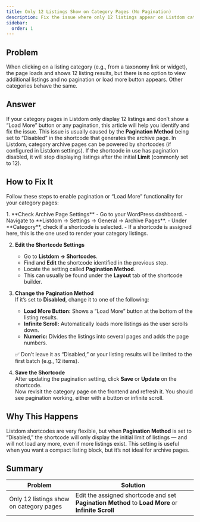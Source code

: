 ```yaml
---
title: Only 12 Listings Show on Category Pages (No Pagination)
description: Fix the issue where only 12 listings appear on Listdom category pages without pagination or load more options.
sidebar:
  order: 1
---
```



## Problem

When clicking on a listing category (e.g., from a taxonomy link or widget), the page loads and shows 12 listing results, but there is no option to view additional listings and no pagination or load more button appears. Other categories behave the same.

## Answer

If your category pages in Listdom only display 12 listings and don’t show a “Load More” button or any pagination, this article will help you identify and fix the issue. This issue is usually caused by the **Pagination Method** being set to “Disabled” in the shortcode that generates the archive page. In Listdom, category archive pages can be powered by shortcodes (if configured in Listdom settings). If the shortcode in use has pagination disabled, it will stop displaying listings after the initial **Limit** (commonly set to 12).

## How to Fix It

Follow these steps to enable pagination or “Load More” functionality for your category pages:

<Steps>
1. **Check Archive Page Settings**  
   - Go to your WordPress dashboard.  
   - Navigate to **Listdom → Settings → General → Archive Pages**.  
   - Under **Category**, check if a shortcode is selected.  
   - If a shortcode is assigned here, this is the one used to render your category listings.

2. **Edit the Shortcode Settings**  
   - Go to **Listdom → Shortcodes**.  
   - Find and **Edit** the shortcode identified in the previous step.  
   - Locate the setting called **Pagination Method**.  
   - This can usually be found under the **Layout** tab of the shortcode builder.

3. **Change the Pagination Method**  
   If it’s set to **Disabled**, change it to one of the following:  
   - **Load More Button:** Shows a “Load More” button at the bottom of the listing results.  
   - **Infinite Scroll:** Automatically loads more listings as the user scrolls down.  
   - **Numeric:** Divides the listings into several pages and adds the page numbers.  

   ✅ Don’t leave it as “Disabled,” or your listing results will be limited to the first batch (e.g., 12 items).

4. **Save the Shortcode**  
   After updating the pagination setting, click **Save** or **Update** on the shortcode.  
   Now revisit the category page on the frontend and refresh it. You should see pagination working, either with a button or infinite scroll.
</Steps>

## Why This Happens

Listdom shortcodes are very flexible, but when **Pagination Method** is set to “Disabled,” the shortcode will only display the initial limit of listings — and will not load any more, even if more listings exist. This setting is useful when you want a compact listing block, but it’s not ideal for archive pages.

## Summary

| Problem | Solution |
|---------|----------|
| Only 12 listings show on category pages | Edit the assigned shortcode and set **Pagination Method** to **Load More** or **Infinite Scroll** |
